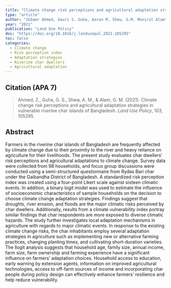```yaml
---
title: "Climate change risk perceptions and agricultural adaptation strategies in vulnerable riverine char islands of Bangladesh"
type: "article"
author: "Zobaer Ahmed, Gauri S. Guha, Aaron M. Shew, G.M. Monirul Alam"
year: "2021"
publication: "Land Use Policy"
doi: "https://doi.org/10.1016/j.landusepol.2021.105295"
toc: false
categories:
  - Climate change 
  - Risk perception index
  - Adaptation strategies
  - Riverine char dwellers
  - Agricultural adaptation
---
```


## Citation (APA 7)

> Ahmed, Z., Guha, G. S., Shew, A. M., & Alam, G. M. (2021). Climate change risk perceptions and agricultural adaptation strategies in vulnerable riverine char islands of Bangladesh. *Land Use Policy*, 103, 105295.

## Abstract

Farmers in the riverine char islands of Bangladesh are frequently affected by climate change due to their proximity to the river and heavy reliance on agriculture for their livelihoods. The present study evaluates char dwellers’ risk perceptions and agricultural adaptations to climate change. Survey data were collected from 98 households, and focus group discussions were conducted using a semi-structured questionnaire from Rydas Bari char under the Gaibandha District of Bangladesh. A standardized risk perception index was created using a four-point Likert scale against sixteen climatic events. In addition, a binary logit model was used to estimate the influence of socioeconomic characteristics of sample households on the decision to choose climate change adaptation strategies. Findings suggest that droughts, river erosion, and floods are the major climatic risks perceived by char dwellers. Additionally, results from a climate vulnerability index portray similar findings that char respondents are more exposed to diverse climatic hazards. The study further investigates local adaptation mechanisms in agriculture with regards to major climatic events. In response to the existing climate change risks, the char inhabitants employ several adaptation strategies in agriculture such as implementing new or alternative farming practices, changing planting times, and cultivating short-duration varieties. The llogit analysis suggests that household age, family size, annual income, farm size, farm ownership and farming experience have a significant influence on farmers' adaptation choices. Household access to education, early warning by extension agents, information on improved agricultural technologies, access to off-farm sources of income and incorporating char people during policy design can effectively enhance farmers’ resilience and help reduce vulnerability.